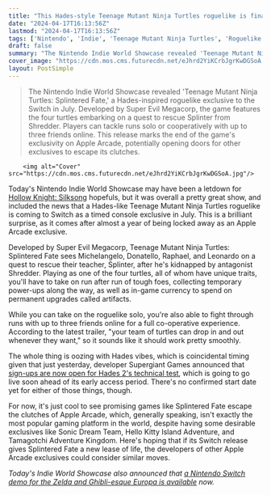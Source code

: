 ```yaml
---
title: "This Hades-style Teenage Mutant Ninja Turtles roguelike is finally breaking free from Apple Arcade jail for a Nintendo Switch launch in 3 months"
date: "2024-04-17T16:13:56Z"
lastmod: "2024-04-17T16:13:56Z"
tags: ['Nintendo', 'Indie', 'Teenage Mutant Ninja Turtles', 'Roguelike', 'Hades', 'Co-operative', 'Apple Arcade', 'Sonic Dream Team', 'Hello Kitty Island Adventure', 'Tamagotchi Adventure Kingdom', 'Europa', 'Nintendo Switch']
draft: false
summary: "The Nintendo Indie World Showcase revealed 'Teenage Mutant Ninja Turtles: Splintered Fate,' a Hades-inspired roguelike exclusive to the Switch in July. Developed by Super Evil Megacorp, the game features the four turtles embarking on a quest to rescue Splinter from Shredder. Players can tackle runs solo or cooperatively with up to three friends online. This release marks the end of the game's exclusivity on Apple Arcade, potentially opening doors for other exclusives to escape its clutches."
cover_image: "https://cdn.mos.cms.futurecdn.net/eJhrd2YiKCrbJgrKwDGSoA.jpg" 
layout: PostSimple
---
```

> The Nintendo Indie World Showcase revealed 'Teenage Mutant Ninja Turtles: Splintered Fate,' a Hades-inspired roguelike exclusive to the Switch in July. Developed by Super Evil Megacorp, the game features the four turtles embarking on a quest to rescue Splinter from Shredder. Players can tackle runs solo or cooperatively with up to three friends online. This release marks the end of the game's exclusivity on Apple Arcade, potentially opening doors for other exclusives to escape its clutches.


        <img alt="Cover" src="https://cdn.mos.cms.futurecdn.net/eJhrd2YiKCrbJgrKwDGSoA.jpg"/>
        
Today's Nintendo Indie World Showcase may have been a letdown for [Hollow Knight: Silksong](https://www.gamesradar.com/hollow-knight-silksong-guide/) hopefuls, but it was overall a pretty great show, and included the news that a Hades-like Teenage Mutant Ninja Turtles roguelike is coming to Switch as a timed console exclusive in July. This is a brilliant surprise, as it comes after almost a year of being locked away as an Apple Arcade exclusive.

Developed by Super Evil Megacorp, Teenage Mutant Ninja Turtles: Splintered Fate sees Michelangelo, Donatello, Raphael, and Leonardo on a quest to rescue their teacher, Splinter, after he's kidnapped by antagonist Shredder. Playing as one of the four turtles, all of whom have unique traits, you'll have to take on run after run of tough foes, collecting temporary power-ups along the way, as well as in-game currency to spend on permanent upgrades called artifacts. 

While you can take on the roguelike solo, you're also able to fight through runs with up to three friends online for a full co-operative experience. According to the latest trailer, "your team of turtles can drop in and out whenever they want," so it sounds like it should work pretty smoothly. 

The whole thing is oozing with Hades vibes, which is coincidental timing given that just yesterday, developer Supergiant Games announced that [<u>sign-ups are now open for Hades 2's technical test</u>](https://www.gamesradar.com/hades-2-beta-will-begin-shortly-sign-ups-are-already-live-and-the-roguelikes-early-access-shouldnt-be-far-behind/), which is going to go live soon ahead of its early access period. There's no confirmed start date yet for either of those things, though.

For now, it's just cool to see promising games like Splintered Fate escape the clutches of Apple Arcade, which, generally speaking, isn't exactly the most popular gaming platform in the world, despite having some desirable exclusives like Sonic Dream Team, Hello Kitty Island Adventure, and Tamagotchi Adventure Kingdom. Here's hoping that if its Switch release gives Splintered Fate a new lease of life, the developers of other Apple Arcade exclusives could consider similar moves.

*Today's Indie World Showcase also announced that *[<u><em>a Nintendo Switch demo for the Zelda and Ghibli-esque Europa is available</em></u>](https://www.gamesradar.com/zelda-collides-with-studio-ghibli-in-europas-peaceful-and-zen-vibes-and-after-more-than-6-years-in-development-its-coming-to-nintendo-switch-with-a-demo-out-today/)* now.*
        